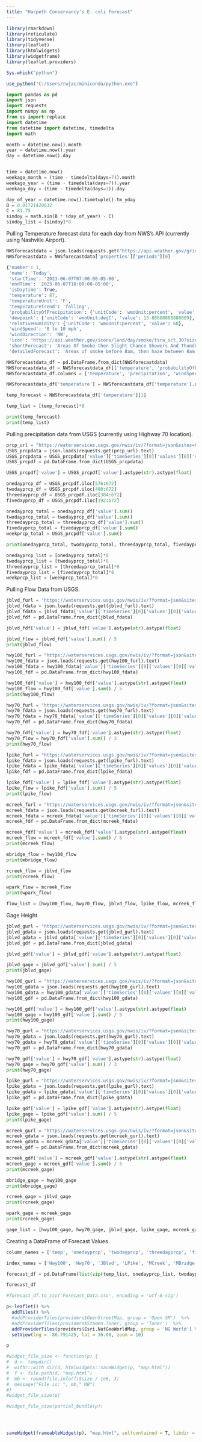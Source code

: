 ```yaml
---
title: "Harpeth Conservancy's E. coli Forecast"
---
```


```r

library(rmarkdown)
library(reticulate)
library(tidyverse)
library(leaflet)
library(htmlwidgets)
library(widgetframe)
library(leaflet.providers)

Sys.which("python")

use_python("C:/Users/rwjac/miniconda/python.exe")


```

```python
import pandas as pd
import json
import requests
import numpy as np
from os import replace
import datetime
from datetime import datetime, timedelta
import math
```


```python
month = datetime.now().month
year = datetime.now().year
day = datetime.now().day



```



```python

time = datetime.now()
weekago_month = (time - timedelta(days=7)).month
weekago_year = (time - timedelta(days=7)).year
weekago_day = (time - timedelta(days=7)).day

```



```python
day_of_year = datetime.now().timetuple().tm_yday
B = 0.01721420632
C = 81.75
sindoy = math.sin(B * (day_of_year) - C)
sindoy_list = [sindoy]*8


```

Pulling Temperature forecast data for each day from NWS's API (currently using Nashville Airport).

```python
NWSforecastdata = json.loads(requests.get("https://api.weather.gov/gridpoints/OHX/54,55/forecast").text)
NWSforecastdata = NWSforecastdata['properties']['periods'][0]

```


```python

{'number': 1,
 'name': 'Today',
 'startTime': '2023-06-07T07:00:00-05:00',
 'endTime': '2023-06-07T18:00:00-05:00',
 'isDaytime': True,
 'temperature': 87,
 'temperatureUnit': 'F',
 'temperatureTrend': 'falling',
 'probabilityOfPrecipitation': {'unitCode': 'wmoUnit:percent', 'value': 30},
 'dewpoint': {'unitCode': 'wmoUnit:degC', 'value': 13.88888888888889},
 'relativeHumidity': {'unitCode': 'wmoUnit:percent', 'value': 68},
 'windSpeed': '0 to 10 mph',
 'windDirection': 'NW',
 'icon': 'https://api.weather.gov/icons/land/day/smoke/tsra_sct,30?size=medium',
 'shortForecast': 'Areas Of Smoke then Slight Chance Showers And Thunderstorms',
 'detailedForecast': 'Areas of smoke before 8am, then haze between 8am and 2pm, then a slight chance of showers and thunderstorms between 2pm and 3pm, then haze and a chance of showers and thunderstorms between 3pm and 4pm, then a chance of showers and thunderstorms. Partly sunny. High near 87, with temperatures falling to around 81 in the afternoon. Northwest wind 0 to 10 mph. Chance of precipitation is 30%.'}

```

```python

NWSforecastdata_df = pd.DataFrame.from_dict(NWSforecastdata)
NWSforecastdata_df = NWSforecastdata_df[['temperature', 'probabilityOfPrecipitation','windSpeed', 'windDirection']]
NWSforecastdata_df.columns = ['temperature', 'precipitation', 'windSpeed', 'windDirection']


```



```python

NWSforecastdata_df['temperature'] = NWSforecastdata_df['temperature'].astype(str).astype(int)

```



```python

temp_forecast = NWSforecastdata_df['temperature'][1]

```

```python

temp_list = [temp_forecast]*8

```


```python

print(temp_forecast)
print(temp_list)

```

Pulling precipitation data from USGS (currently using Highway 70 location).

```python
prcp_url = "https://waterservices.usgs.gov/nwis/iv/?format=json&sites=03434500&startDT={}-{}-{}T00:00-0500&endDT={}-{}-{}T00:00-0500&parameterCd=00045&siteStatus=all".format(weekago_year, weekago_month, weekago_day, year, month, day)
USGS_prcpdata = json.loads(requests.get(prcp_url).text)
USGS_prcpdata = USGS_prcpdata['value']['timeSeries'][0]['values'][0]['value']
USGS_prcpdf = pd.DataFrame.from_dict(USGS_prcpdata)


```


```python

USGS_prcpdf['value'] = USGS_prcpdf['value'].astype(str).astype(float)

```



```python
onedayprcp_df = USGS_prcpdf.iloc[576:672]
twodayprcp_df = USGS_prcpdf.iloc[480:672]
threedayprcp_df = USGS_prcpdf.iloc[384:672]
fivedayprcp_df = USGS_prcpdf.iloc[192:672]


```




```python
onedayprcp_total = onedayprcp_df['value'].sum()
twodayprcp_total = twodayprcp_df['value'].sum()
threedayprcp_total = threedayprcp_df['value'].sum()
fivedayprcp_total = fivedayprcp_df['value'].sum()
weekprcp_total = USGS_prcpdf['value'].sum()


```


```python

print(onedayprcp_total, twodayprcp_total, threedayprcp_total, fivedayprcp_total, weekprcp_total)

```


```python
onedayprcp_list = [onedayprcp_total]*8
twodayprcp_list = [twodayprcp_total]*8
threedayprcp_list = [threedayprcp_total]*8
fivedayprcp_list = [fivedayprcp_total]*8
weekprcp_list = [weekprcp_total]*8


```

Pulling Flow Data from USGS.

```python

jblvd_furl = "https://waterservices.usgs.gov/nwis/iv/?format=json&sites=03431700&startDT={}-{}-{}T05:00-0500&endDT={}-{}-{}T06:00-0500&parameterCd=00060&siteStatus=all".format(year, month, day, year, month, day)
jblvd_fdata = json.loads(requests.get(jblvd_furl).text)
jblvd_fdata = jblvd_fdata['value']['timeSeries'][0]['values'][0]['value']
jblvd_fdf = pd.DataFrame.from_dict(jblvd_fdata)

```

```python

jblvd_fdf['value'] = jblvd_fdf['value'].astype(str).astype(float)

jblvd_flow = jblvd_fdf['value'].sum() / 5
print(jblvd_flow)

```


```python

hwy100_furl = "https://waterservices.usgs.gov/nwis/iv/?format=json&sites=03433500&startDT={}-{}-{}T05:00-0500&endDT={}-{}-{}T06:00-0500&parameterCd=00060&siteStatus=all".format(year, month, day, year, month, day)
hwy100_fdata = json.loads(requests.get(hwy100_furl).text)
hwy100_fdata = hwy100_fdata['value']['timeSeries'][0]['values'][0]['value']
hwy100_fdf = pd.DataFrame.from_dict(hwy100_fdata)

```


```python

hwy100_fdf['value'] = hwy100_fdf['value'].astype(str).astype(float)
hwy100_flow = hwy100_fdf['value'].sum() / 5
print(hwy100_flow)

```


```python

hwy70_furl = "https://waterservices.usgs.gov/nwis/iv/?format=json&sites=03434500&startDT={}-{}-{}T05:00-0500&endDT={}-{}-{}T06:00-0500&parameterCd=00060&siteStatus=all".format(year, month, day, year, month, day)
hwy70_fdata = json.loads(requests.get(hwy70_furl).text)
hwy70_fdata = hwy70_fdata['value']['timeSeries'][0]['values'][0]['value']
hwy70_fdf = pd.DataFrame.from_dict(hwy70_fdata)

```



```python

hwy70_fdf['value'] = hwy70_fdf['value'].astype(str).astype(float)
hwy70_flow = hwy70_fdf['value'].sum() / 3
print(hwy70_flow)

```


```python
lpike_furl = "https://waterservices.usgs.gov/nwis/iv/?format=json&sites=03432350&startDT={}-{}-{}T05:00-0500&endDT={}-{}-{}T06:00-0500&parameterCd=00060&siteStatus=all".format(year, month, day, year, month, day)
lpike_fdata = json.loads(requests.get(lpike_furl).text)
lpike_fdata = lpike_fdata['value']['timeSeries'][0]['values'][0]['value']
lpike_fdf = pd.DataFrame.from_dict(lpike_fdata)


```


```python

lpike_fdf['value'] = lpike_fdf['value'].astype(str).astype(float)
lpike_flow = lpike_fdf['value'].sum() / 5
print(lpike_flow)

```


```python

mcreek_furl = "https://waterservices.usgs.gov/nwis/iv/?format=json&sites=03431060&startDT={}-{}-{}T05:00-0500&endDT={}-{}-{}T06:00-0500&parameterCd=00060&siteStatus=all".format(year, month, day, year, month, day)
mcreek_fdata = json.loads(requests.get(mcreek_furl).text)
mcreek_fdata = mcreek_fdata['value']['timeSeries'][0]['values'][0]['value']
mcreek_fdf = pd.DataFrame.from_dict(mcreek_fdata)

```


```python

mcreek_fdf['value'] = mcreek_fdf['value'].astype(str).astype(float)
mcreek_flow = mcreek_fdf['value'].sum() / 5
print(mcreek_flow)

```


```python

mbridge_flow = hwy100_flow
print(mbridge_flow)

```


```python

rcreek_flow = jblvd_flow
print(rcreek_flow)

```


```python

wpark_flow = mcreek_flow
print(wpark_flow)

```


```python

flow_list = [hwy100_flow, hwy70_flow, jblvd_flow, lpike_flow, mcreek_flow, mbridge_flow, rcreek_flow, wpark_flow]

```

Gage Height

```python

jblvd_gurl = "https://waterservices.usgs.gov/nwis/iv/?format=json&sites=03431700&startDT={}-{}-{}T05:00-0500&endDT={}-{}-{}T06:00-0500&parameterCd=00065&siteStatus=all".format(year, month, day, year, month, day)
jblvd_gdata = json.loads(requests.get(jblvd_gurl).text)
jblvd_gdata = jblvd_gdata['value']['timeSeries'][0]['values'][0]['value']
jblvd_gdf = pd.DataFrame.from_dict(jblvd_gdata)

```


```python

jblvd_gdf['value'] = jblvd_gdf['value'].astype(str).astype(float)

jblvd_gage = jblvd_gdf['value'].sum() / 5
print(jblvd_gage)

```


```python

hwy100_gurl = "https://waterservices.usgs.gov/nwis/iv/?format=json&sites=03433500&startDT={}-{}-{}T05:00-0500&endDT={}-{}-{}T06:00-0500&parameterCd=00065&siteStatus=all".format(year, month, day, year, month, day)
hwy100_gdata = json.loads(requests.get(hwy100_gurl).text)
hwy100_gdata = hwy100_gdata['value']['timeSeries'][0]['values'][0]['value']
hwy100_gdf = pd.DataFrame.from_dict(hwy100_gdata)

```


```python

hwy100_gdf['value'] = hwy100_gdf['value'].astype(str).astype(float)
hwy100_gage = hwy100_gdf['value'].sum() / 5
print(hwy100_gage)

```


```python

hwy70_gurl = "https://waterservices.usgs.gov/nwis/iv/?format=json&sites=03434500&startDT={}-{}-{}T05:00-0500&endDT={}-{}-{}T06:00-0500&parameterCd=00065&siteStatus=all".format(year, month, day, year, month, day)
hwy70_gdata = json.loads(requests.get(hwy70_gurl).text)
hwy70_gdata = hwy70_gdata['value']['timeSeries'][0]['values'][0]['value']
hwy70_gdf = pd.DataFrame.from_dict(hwy70_gdata)

```


```python

hwy70_gdf['value'] = hwy70_gdf['value'].astype(str).astype(float)
hwy70_gage = hwy70_gdf['value'].sum() / 3
print(hwy70_gage)

```


```python

lpike_gurl = "https://waterservices.usgs.gov/nwis/iv/?format=json&sites=03432350&startDT={}-{}-{}T05:00-0500&endDT={}-{}-{}T06:00-0500&parameterCd=00065&siteStatus=all".format(year, month, day, year, month, day)
lpike_gdata = json.loads(requests.get(lpike_gurl).text)
lpike_gdata = lpike_gdata['value']['timeSeries'][0]['values'][0]['value']
lpike_gdf = pd.DataFrame.from_dict(lpike_gdata)

```


```python

lpike_gdf['value'] = lpike_gdf['value'].astype(str).astype(float)
lpike_gage = lpike_gdf['value'].sum() / 5
print(lpike_gage)

```


```python

mcreek_gurl = "https://waterservices.usgs.gov/nwis/iv/?format=json&sites=03431060&startDT={}-{}-{}T05:00-0500&endDT={}-{}-{}T06:00-0500&parameterCd=00065&siteStatus=all".format(year, month, day, year, month, day)
mcreek_gdata = json.loads(requests.get(mcreek_gurl).text)
mcreek_gdata = mcreek_gdata['value']['timeSeries'][0]['values'][0]['value']
mcreek_gdf = pd.DataFrame.from_dict(mcreek_gdata)

```



```python

mcreek_gdf['value'] = mcreek_gdf['value'].astype(str).astype(float)
mcreek_gage = mcreek_gdf['value'].sum() / 5
print(mcreek_gage)

```


```python

mbridge_gage = hwy100_gage
print(mbridge_gage)

```


```python

rcreek_gage = jblvd_gage
print(rcreek_gage)

```


```python
wpark_gage = mcreek_gage
print(rcreek_gage)


```


```python

gage_list = [hwy100_gage, hwy70_gage, jblvd_gage, lpike_gage, mcreek_gage, mbridge_gage, rcreek_gage, wpark_gage]

```

Creating a DataFrame of Forecast Values

```python

column_names = ['temp', 'onedayprcp', 'twodayprcp', 'threedayprcp', 'fivedayprcp', 'weekprcp', 'flow', 'gage', 'sin(dayofyear)']

```


```python

index_names = ['Hwy100', 'Hwy70', 'JBlvd', 'LPike', 'MCreek', 'MBridge', 'RCreek', 'WPark']

```


```python

forecast_df = pd.DataFrame(list(zip(temp_list, onedayprcp_list, twodayprcp_list, threedayprcp_list, fivedayprcp_list, weekprcp_list, flow_list, gage_list, sindoy_list)), index = index_names, columns = column_names)

```


```python

forecast_df

```


```python

#forecast_df.to_csv('Forecast_Data.csv', encoding = 'utf-8-sig')


```


```r

p<-leaflet() %>% 
  addTiles() %>% 
  #addProviderTiles(providers$OpenStreetMap, group = 'Open SM')  %>%
  #addProviderTiles(providers$Stamen.Toner, group = 'Toner')  %>%
  addProviderTiles(providers$Esri.NatGeoWorldMap, group = 'NG World') %>%
  setView(lng = -86.791425, lat = 36.08, zoom = 10)

p

```


```r
#widget_file_size <- function(p) {
#  d <- tempdir()
#  withr::with_dir(d, htmlwidgets::saveWidget(p, "map.html"))
#  f <- file.path(d, "map.html")
#  mb <- round(file.info(f)$size / 1e6, 3)
#  message("File is: ", mb," MB")
#}
#widget_file_size(p)

#widget_file_size(partial_bundle(p))




saveWidget(frameableWidget(p), "map.html", selfcontained = T, libdir = "lib")

```

